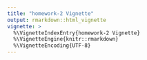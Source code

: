 ```yaml
---
title: "homework-2 Vignette"
output: rmarkdown::html_vignette
vignette: >
  %\VignetteIndexEntry{homework-2 Vignette}
  %\VignetteEngine{knitr::rmarkdown}
  %\VignetteEncoding{UTF-8}
---
```

